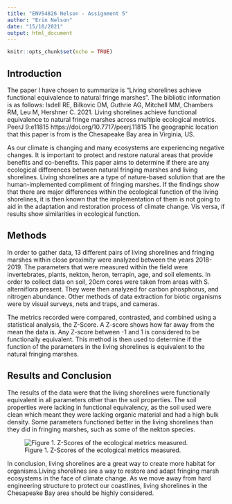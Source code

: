 ```yaml
---
title: "ENVS4826 Nelson - Assignment 5"
author: "Erin Nelson"
date: "15/10/2021"
output: html_document
---
```


```r
knitr::opts_chunk$set(echo = TRUE)
```

## Introduction

The paper I have chosen to summarize is "Living shorelines achieve functional
equivalence to natural fringe marshes". The bibliotic information is as follows:
Isdell RE, Bilkovic DM, Guthrie AG, Mitchell MM, Chambers RM, Leu M, Hershner C. 2021. Living shorelines achieve functional equivalence to natural fringe marshes across multiple ecological metrics. PeerJ 9:e11815 https://doi.org/10.7717/peerj.11815
The geographic location that this paper is from is the Chesapeake Bay area in Virginia, US.
  
As our climate is changing and many ecosystems are experiencing negative changes. It is important to protect and restore natural areas that provide benefits and co-benefits. This paper aims to determine if there are any ecological differences between natural fringing marshes and living shorelines. Living shorelines are a type of nature-based solution that are the human-implemented compliment of fringing marshes. If the findings show that there are major differences within the ecological function of the living shorelines, it is then known that the implementation of them is not going to aid in the adaptation and restoration process of climate change. Vis versa, if results show similarities in ecological function.
  

## Methods

In order to gather data, 13 different pairs of living shorelines and fringing marshes within close proximity were analyzed between the years 2018-2019.  The parameters that were measured within the field were invertebrates, plants, nekton, heron, terrapin, age, and soil elements. In order to collect data on soil, 20cm cores were taken from areas with S. alterniflora present. They were then analyzed for carbon phosphorus, and nitrogen abundance. Other methods of data extraction for biotic organisms were by visual surveys, nets and traps, and cameras.

The metrics recorded were compared, contrasted, and combined using a statistical analysis, the Z-Score. A Z-score shows how far away from the mean the data is. Any Z-score between -1 and 1 is considered to be functionally equivalent. This method is then used to determine if the function of the parameters in the living shorelines is equivalent to the natural fringing marshes. 

## Results and Conclusion

The results of the data were that the living shorelines were functionally equivalent in all parameters other than the soil properties. The soil properties were lacking in functional equivalency, as the soil used were clean which meant they were lacking organic material and had a high bulk density. Some parameters functioned better in the living shorelines than they did in fringing marshes, such as some of the nekton species. 


![Figure 1. Z-Scores of the ecological metrics measured.](Zscore_image.jpg)



In conclusion, living shorelines are a great way to create more habitat for organisms.Living shorelines are a way to restore and adapt fringing marsh ecosystems in the face of climate change. As we move away from hard engineering structure to protect our coastlines, living shorelines in the Chesapeake Bay area should be highly considered. 



